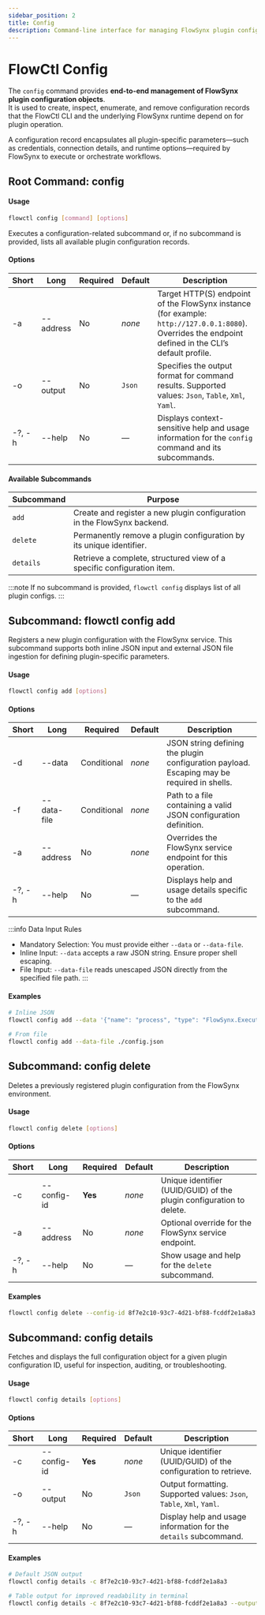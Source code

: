 ```yaml
---
sidebar_position: 2
title: Config
description: Command-line interface for managing FlowSynx plugin configuration records.
---
```


# FlowCtl Config
The `config` command provides **end-to-end management of FlowSynx plugin configuration objects**.  
It is used to create, inspect, enumerate, and remove configuration records that the FlowCtl CLI and the underlying FlowSynx runtime depend on for plugin operation.

A configuration record encapsulates all plugin-specific parameters—such as credentials, connection details, and runtime options—required by FlowSynx to execute or orchestrate workflows.


## Root Command: config
#### Usage
```bash
flowctl config [command] [options]
```

Executes a configuration-related subcommand or, if no subcommand is provided, lists all available plugin configuration records.

#### Options
| Short  | Long      | Required | Default | Description                                                                                                                                           |
| ------ | --------- | -------- | ------- | ----------------------------------------------------------------------------------------------------------------------------------------------------- |
| -a     | --address | No       | *none*  | Target HTTP(S) endpoint of the FlowSynx instance (for example: `http://127.0.0.1:8080`). Overrides the endpoint defined in the CLI’s default profile. |
| -o     | --output  | No       | `Json`  | Specifies the output format for command results. Supported values: `Json`, `Table`, `Xml`, `Yaml`.                                                    |
| -?, -h | --help    | No       | —       | Displays context-sensitive help and usage information for the `config` command and its subcommands.                                                   |

#### Available Subcommands
| Subcommand | Purpose                                                                 |
| ---------- | ----------------------------------------------------------------------- |
| `add`      | Create and register a new plugin configuration in the FlowSynx backend. |
| `delete`   | Permanently remove a plugin configuration by its unique identifier.     |
| `details`  | Retrieve a complete, structured view of a specific configuration item.  |

:::note
If no subcommand is provided, `flowctl config` displays list of all plugin configs.
:::

## Subcommand: flowctl config add
Registers a new plugin configuration with the FlowSynx service.
This subcommand supports both inline JSON input and external JSON file ingestion for defining plugin-specific parameters.

#### Usage
```bash
flowctl config add [options]
```

#### Options
| Short  | Long        | Required    | Default | Description                                                                                |
| ------ | ----------- | ----------- | ------- | ------------------------------------------------------------------------------------------ |
| -d     | --data      | Conditional | *none*  | JSON string defining the plugin configuration payload. Escaping may be required in shells. |
| -f     | --data-file | Conditional | *none*  | Path to a file containing a valid JSON configuration definition.                           |
| -a     | --address   | No          | *none*  | Overrides the FlowSynx service endpoint for this operation.                                |
| -?, -h | --help      | No          | —       | Displays help and usage details specific to the `add` subcommand.                          |


:::info Data Input Rules
- Mandatory Selection: You must provide either `--data` or `--data-file`.
- Inline Input: `--data` accepts a raw JSON string. Ensure proper shell escaping.
- File Input: `--data-file` reads unescaped JSON directly from the specified file path.
:::

#### Examples
```bash
# Inline JSON
flowctl config add --data '{"name": "process", "type": "FlowSynx.Execution.ExternalProcess", "version": "1.0.0", "specifications": {}}'

# From file
flowctl config add --data-file ./config.json
```

## Subcommand: config delete
Deletes a previously registered plugin configuration from the FlowSynx environment.

#### Usage
```bash
flowctl config delete [options]
```

#### Options
| Short  | Long        | Required | Default | Description                                                          |
| ------ | ----------- | -------- | ------- | -------------------------------------------------------------------- |
| -c     | --config-id | **Yes**  | *none*  | Unique identifier (UUID/GUID) of the plugin configuration to delete. |
| -a     | --address   | No       | *none*  | Optional override for the FlowSynx service endpoint.                 |
| -?, -h | --help      | No       | —       | Show usage and help for the `delete` subcommand.                     |

#### Examples
```bash
flowctl config delete --config-id 8f7e2c10-93c7-4d21-bf88-fcddf2e1a8a3
```

## Subcommand: config details
Fetches and displays the full configuration object for a given plugin configuration ID, useful for inspection, auditing, or troubleshooting.

#### Usage
```bash
flowctl config details [options]
```

#### Options
| Short  | Long        | Required | Default | Description                                                          |
| ------ | ----------- | -------- | ------- | -------------------------------------------------------------------- |
| -c     | --config-id | **Yes**  | *none*  | Unique identifier (UUID/GUID) of the configuration to retrieve.      |
| -o     | --output    | No       | `Json`  | Output formatting. Supported values: `Json`, `Table`, `Xml`, `Yaml`. |
| -?, -h | --help      | No       | —       | Display help and usage information for the `details` subcommand.     |


#### Examples
```bash
# Default JSON output
flowctl config details -c 8f7e2c10-93c7-4d21-bf88-fcddf2e1a8a3

# Table output for improved readability in terminal
flowctl config details -c 8f7e2c10-93c7-4d21-bf88-fcddf2e1a8a3 --output Table
```